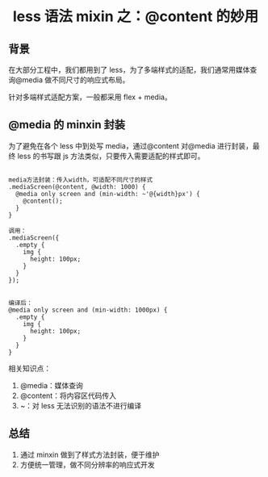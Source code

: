 # <center>less 语法 mixin 之：@content 的妙用</center>

## 背景

在大部分工程中，我们都用到了 less，为了多端样式的适配，我们通常用媒体查询@media 做不同尺寸的响应式布局。

针对多端样式适配方案，一般都采用 flex + media。

## @media 的 minxin 封装

为了避免在各个 less 中到处写 media，通过@content 对@media 进行封装，最终 less 的书写跟 js 方法类似，只要传入需要适配的样式即可。

```code

media方法封装：传入width，可适配不同尺寸的样式
.mediaScreen(@content, @width: 1000) {
  @media only screen and (min-width: ~'@{width}px') {
    @content();
  }
}

调用：
.mediaScreen({
  .empty {
    img {
      height: 100px;
    }
  }
});


编译后：
@media only screen and (min-width: 1000px) {
  .empty {
    img {
      height: 100px;
    }
  }
}
```

相关知识点：

1. @media：媒体查询
2. @content：将内容区代码传入
3. ~：对 less 无法识别的语法不进行编译

## 总结

1. 通过 minxin 做到了样式方法封装，便于维护
2. 方便统一管理，做不同分辨率的响应式开发
